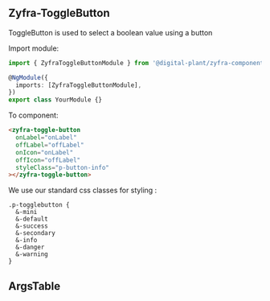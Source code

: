 
## Zyfra-ToggleButton

<Subtitle>ToggleButton is used to select a boolean value using a button</Subtitle>

Import module:

```typescript
import { ZyfraToggleButtonModule } from '@digital-plant/zyfra-components';

@NgModule({
  imports: [ZyfraToggleButtonModule],
})
export class YourModule {}
```

To component:

```html
<zyfra-toggle-button
  onLabel="onLabel"
  offLabel="offLabel"
  onIcon="onLabel"
  offIcon="offLabel"
  styleClass="p-button-info"
></zyfra-toggle-button>
```

We use our standard css classes for styling :

```
.p-togglebutton {
  &-mini
  &-default
  &-success
  &-secondary
  &-info
  &-danger
  &-warning
}
```

## ArgsTable

<ArgsTable of={ZyfraToggleButtonComponent} />
